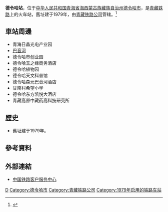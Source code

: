 {{Infobox China railway station 
|车站名称 = 德令哈站
|图片 = Delingha Railway Station.jpg
|图片介绍 = 德令哈站站房及
|其他名称 = 
|车站拼音 = Delingha
|英文名称 = Delingha Railway Station
|车站代码 = 43739
|拼音码 = DLH
|电报码 = DHO
|车站位置 = [[青海省|青海省]][[海西蒙古族藏族自治州|海西蒙古族藏族自治州]][[德令哈市|德令哈市]][[火车站街道_(德令哈市)|火车站街道]]
|坐标 = 
|归属 = [[青藏铁路公司|青藏铁路公司]]
|线路 = [[青藏铁路|青藏铁路]]
|车站等级 = [[三等站_(中铁)|三等站]]
|月台数目 = 
|股道数目 = 
}}
'''德令哈站'''，位于[[中华人民共和国|中华人民共和国]][[青海省|青海省]][[海西蒙古族藏族自治州|海西蒙古族藏族自治州]][[德令哈市|德令哈市]]，是[[青藏铁路|青藏铁路]]上的火车站，舊址建于1979年，由[[青藏铁路公司|青藏铁路公司]]管辖。<ref>{{Cite web |url=http://search.huochepiao.com/huochezhan/jieshao/1853.htm |title=德令哈火车站介绍 |accessdate=2018-02-09 |archive-date=2018-02-09 |archive-url=https://web.archive.org/web/20180209182242/http://search.huochepiao.com/huochezhan/jieshao/1853.htm |dead-url=no }}</ref>

==車站周邊==
* 青海日晶光电产业园
* [[巴音河|巴音河]]
* 德令哈市创业园
* 德令哈玉之缘商务酒店
* 德令哈植物园
* 德令哈天文科普馆
* 德令哈森元巴音河酒店
* 甘南村希望小学
* 德令哈东方凯悦大酒店
* 青藏高原中藏药高科技研究所

==歷史==
* 舊址建于1979年。
==參考資料==
{{reflist}}
==外部連結==
* [http://www.12306.cn/mormhweb/ 中国铁路客户服务中心] {{Wayback|url=http://www.12306.cn/mormhweb/ |date=20180205163941 }}

{{青藏铁路}}

[[Category:海西州铁路车站|D]]
[[Category:德令哈市|Category:德令哈市]]
[[Category:青藏铁路公司|Category:青藏铁路公司]]
[[Category:1979年启用的铁路车站|Category:1979年启用的铁路车站]]


{{China-rail-stub}}